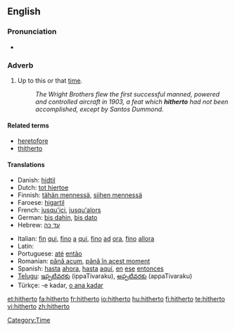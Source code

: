 ==English==

===Pronunciation===
*{{audio|en-us-hitherto.ogg|Audio (US)}}

===Adverb===
{{en-adv|-}}

# {{archaic|or|law}} Up to this or that [[time]]. <!--(used frequently in [[legal]] papers).-->
#:''The Wright Brothers flew the first successful manned, powered and controlled aircraft in 1903, a feat which '''hitherto''' had not been accomplished, except by Santos Dummond.''

====Related terms====
*[[heretofore]]
*[[thitherto]]

====Translations====
{{trans-top| up to this time }}
*Danish: [[hidtil]]
*Dutch: [[tot hiertoe]]
*Finnish: [[tähän mennessä]], [[siihen mennessä]]
*Faroese: [[higartil]]
*French: [[jusqu'ici]], [[jusqu'alors]]
*German: [[bis dahin]], [[bis dato]]
*Hebrew: [[עד כה]]
{{trans-mid}}
*Italian: [[fin]] [[qui]], [[fino]] [[a]] [[qui]], [[fino]] [[ad]] [[ora]], [[fino]] [[allora]]
*Latin: {{t|la|adhuc|alt=adhūc}}
*Portuguese: [[até]] [[então]]
*Romanian: [[până acum]], [[până în acest moment]]
*Spanish: [[hasta]] [[ahora]], [[hasta]] [[aquí]], [[en]] [[ese]] [[entonces]]
*[[Telugu]]: [[ఇప్పటివరకు]] (ippaTivaraku), [[అప్పటివరకు]] (appaTivaraku)
*Türkçe: -e kadar, [[o ana kadar]]
{{trans-bottom}}

[[Category:Time]]

[[et:hitherto]]
[[fa:hitherto]]
[[fr:hitherto]]
[[io:hitherto]]
[[hu:hitherto]]
[[fi:hitherto]]
[[te:hitherto]]
[[vi:hitherto]]
[[zh:hitherto]]